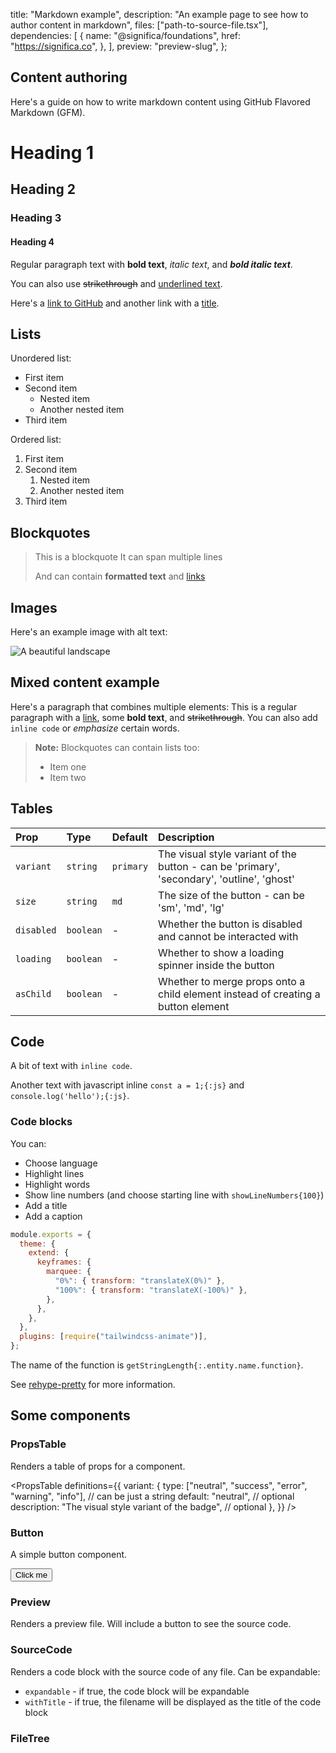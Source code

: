   title: "Markdown example",
  description: "An example page to see how to author content in markdown",
  files: ["path-to-source-file.tsx"],
  dependencies: [
    {
      name: "@significa/foundations",
      href: "https://significa.co",
    },
  ],
  preview: "preview-slug",
};

## Content authoring

Here's a guide on how to write markdown content using GitHub Flavored Markdown (GFM).

# Heading 1

## Heading 2

### Heading 3

#### Heading 4

Regular paragraph text with **bold text**, _italic text_, and **_bold italic text_**.

You can also use ~~strikethrough~~ and <u>underlined text</u>.

Here's a [link to GitHub](https://github.com) and another link with a [title](https://github.com "GitHub's Homepage").

## Lists

Unordered list:

- First item
- Second item
  - Nested item
  - Another nested item
- Third item

Ordered list:

1. First item
2. Second item
   1. Nested item
   2. Another nested item
3. Third item

## Blockquotes

> This is a blockquote
> It can span multiple lines
>
> And can contain **formatted text** and [links](https://example.com)

## Images

Here's an example image with alt text:

![A beautiful landscape](https://images.unsplash.com/photo-1506744038136-46273834b3fb "Landscape")

## Mixed content example

Here's a paragraph that combines multiple elements:
This is a regular paragraph with a [link](https://example.com), some **bold text**, and ~~strikethrough~~. You can also add `inline code` or _emphasize_ certain words.

> **Note:** Blockquotes can contain lists too:
>
> - Item one
> - Item two

## Tables

| Prop       | Type      | Default   | Description                                                                                |
| :--------- | :-------- | :-------- | :----------------------------------------------------------------------------------------- |
| `variant`  | `string`  | `primary` | The visual style variant of the button - can be 'primary', 'secondary', 'outline', 'ghost' |
| `size`     | `string`  | `md`      | The size of the button - can be 'sm', 'md', 'lg'                                           |
| `disabled` | `boolean` | -         | Whether the button is disabled and cannot be interacted with                               |
| `loading`  | `boolean` | -         | Whether to show a loading spinner inside the button                                        |
| `asChild`  | `boolean` | -         | Whether to merge props onto a child element instead of creating a button element           |

## Code

A bit of text with `inline code`.

Another text with javascript inline `const a = 1;{:js}` and `console.log('hello');{:js}`.

### Code blocks

You can:

- Choose language
- Highlight lines
- Highlight words
- Show line numbers (and choose starting line with `showLineNumbers{100}`)
- Add a title
- Add a caption

```js {6,7} showLineNumbers "exports" title="tailwind.config.js" caption="footer here"
module.exports = {
  theme: {
    extend: {
      keyframes: {
        marquee: {
          "0%": { transform: "translateX(0%)" },
          "100%": { transform: "translateX(-100%)" },
        },
      },
    },
  },
  plugins: [require("tailwindcss-animate")],
};
```

The name of the function is `getStringLength{:.entity.name.function}`.

See [rehype-pretty](https://rehype-pretty.pages.dev/) for more information.

## Some components

### PropsTable

Renders a table of props for a component.

<PropsTable
  definitions={{
    variant: {
      type: ["neutral", "success", "error", "warning", "info"], // can be just a string
      default: "neutral", // optional
      description: "The visual style variant of the badge", // optional
    },
  }}
/>

### Button

A simple button component.

<Button>Click me</Button>

### Preview

Renders a preview file.
Will include a button to see the source code.

<Preview file="preview-slug" />

### SourceCode

Renders a code block with the source code of any file.
Can be expandable:

- `expandable` - if true, the code block will be expandable
- `withTitle` - if true, the filename will be displayed as the title of the code block

<SourceCode file="path/to/source/file.tsx" expandable withTitle />

### FileTree

<FileTree initialPath="components/foo.tsx">
  <FileTreeFile name="top.tsx">
    <SourceCode file="path-to-file.tsx" />
  </FileTreeFile>
  <FileTreeFolder name="components">
    <FileTreeFile name="foo.tsx">
      <SourceCode file="path-to-file.tsx" />
    </FileTreeFile>
    <FileTreeFile name="bar.tsx">
      <SourceCode file="path-to-file.tsx" />
    </FileTreeFile>
  </FileTreeFolder>
</FileTree>
